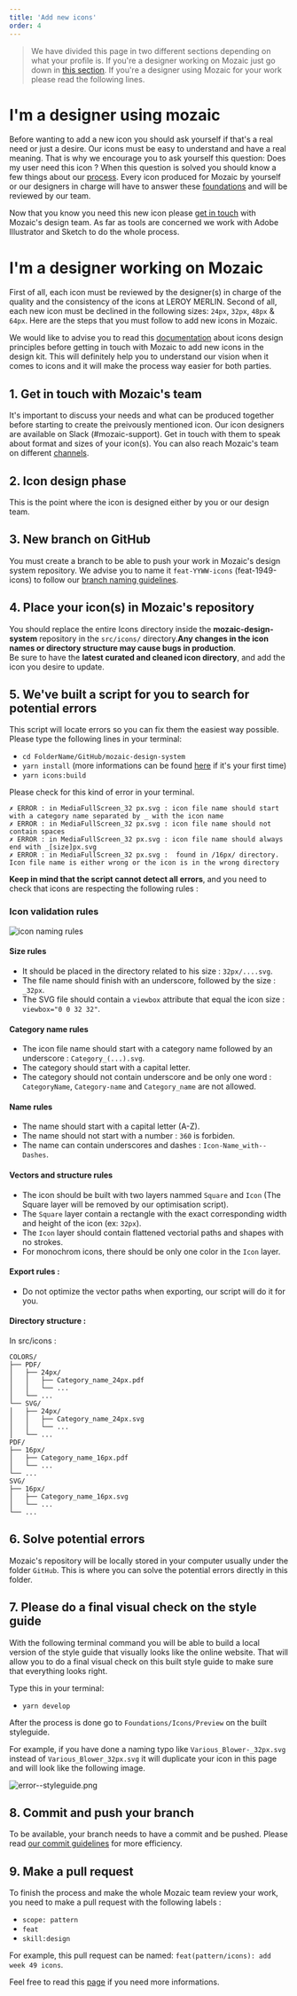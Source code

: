 ```yaml
---
title: 'Add new icons'
order: 4
---
```


> We have divided this page in two different sections depending on what your profile is. If you're a designer working on Mozaic just go down in [this section](/contributing/designers/add-new-icons/#im-a-designer-working-on-mozaic). If you're a designer using Mozaic for your work please read the following lines.

# I'm a designer using mozaic

Before wanting to add a new icon you should ask yourself if that's a real need or just a desire. Our icons must be easy to understand and have a real meaning. That is why we encourage you to ask yourself this question: Does my user need this icon ? When this question is solved you should know a few things about our [process](/contributing/submit-changes/add-new-pattern/). Every icon produced for Mozaic by yourself or our designers in charge will have to answer these [foundations](/Foundations/Icons/designers/) and will be reviewed by our team.

Now that you know you need this new icon please [get in touch](/contributing/designers/add-new-icons/#1-get-in-touch-with-mozaics-team) with Mozaic's design team. As far as tools are concerned we work with Adobe Illustrator and Sketch to do the whole process.

# I'm a designer working on Mozaic

First of all, each icon must be reviewed by the designer(s) in charge of the quality and the consistency of the icons at LEROY MERLIN. Second of all, each new icon must be declined in the following sizes: `24px`, `32px`, `48px` & `64px`. Here are the steps that you must follow to add new icons in Mozaic.

We would like to advise you to read this [documentation](/Foundations/Icons/designers/) about icons design principles before getting in touch with Mozaic to add new icons in the design kit. This will definitely help you to understand our vision when it comes to icons and it will make the process way easier for both parties.

## 1. Get in touch with Mozaic's team

It's important to discuss your needs and what can be produced together before starting to create the preivously mentioned icon. Our icon designers are available on Slack (#mozaic-support). Get in touch with them to speak about format and sizes of your icon(s). You can also reach Mozaic's team on different [channels](/help/).

## 2. Icon design phase

This is the point where the icon is designed either by you or our design team.

## 3. New branch on GitHub

You must create a branch to be able to push your work in Mozaic's design system repository. We advise you to name it `feat-YYWW-icons` (feat-1949-icons) to follow our [branch naming guidelines](/contributing/developers/git-conventions/#branch-names).

## 4. Place your icon(s) in Mozaic's repository

You should replace the entire Icons directory inside the **mozaic-design-system** repository in the `src/icons/` directory.**Any changes in the icon names or directory structure may cause bugs in production**.  
Be sure to have the **latest curated and cleaned icon directory**, and add the icon you desire to update.

## 5. We've built a script for you to search for potential errors

This script will locate errors so you can fix them the easiest way possible. Please type the following lines in your terminal:

- `cd FolderName/GitHub/mozaic-design-system`
- `yarn install` (more informations can be found [here](/GetStarted/Developers/Installation/) if it's your first time)
- `yarn icons:build`

Please check for this kind of error in your terminal.

```
✗ ERROR : in MediaFullScreen_32 px.svg : icon file name should start with a category name separated by _ with the icon name
✗ ERROR : in MediaFullScreen_32 px.svg : icon file name should not contain spaces
✗ ERROR : in MediaFullScreen_32 px.svg : icon file name should always end with _[size]px.svg
✗ ERROR : in MediaFullScreen_32 px.svg :  found in /16px/ directory. Icon file name is either wrong or the icon is in the wrong directory
```

**Keep in mind that the script cannot detect all errors**, and you need to check that icons are respecting the following rules :

### Icon validation rules

![icon naming rules](naming-rules.jpg)

#### Size rules

- It should be placed in the directory related to his size : `32px/....svg`.
- The file name should finish with an underscore, followed by the size : `_32px`.
- The SVG file should contain a `viewbox` attribute that equal the icon size : `viewbox="0 0 32 32"`.

#### Category name rules

- The icon file name should start with a category name followed by an underscore : `Category_(...).svg`.
- The category should start with a capital letter.
- The category should not contain underscore and be only one word : `CategoryName`, `Category-name` and `Category_name` are not allowed.

#### Name rules

- The name should start with a capital letter (A-Z).
- The name should not start with a number : `360` is forbiden.
- The name can contain underscores and dashes : `Icon-Name_with--Dashes`.

#### Vectors and structure rules

- The icon should be built with two layers nammed `Square` and `Icon` (The Square layer will be removed by our optimisation script).
- The `Square` layer contain a rectangle with the exact corresponding width and height of the icon (ex: `32px`).
- The `Icon` layer should contain flattened vectorial paths and shapes with no strokes.
- For monochrom icons, there should be only one color in the `Icon` layer.

#### Export rules :

- Do not optimize the vector paths when exporting, our script will do it for you.

#### Directory structure :

In src/icons :

```
COLORS/
├── PDF/
│   ├── 24px/
│   │   ├── Category_name_24px.pdf
│   │   └── ...
│   └── ...
└── SVG/
│   ├── 24px/
│   │   ├── Category_name_24px.svg
│   │   └── ...
│   └── ...
PDF/
├── 16px/
│   ├── Category_name_16px.pdf
│   └── ...
└── ...
SVG/
├── 16px/
│   ├── Category_name_16px.svg
│   └── ...
└── ...
```

## 6. Solve potential errors

Mozaic's repository will be locally stored in your computer usually under the folder `GitHub`. This is where you can solve the potential errors directly in this folder.

## 7. Please do a final visual check on the style guide

With the following terminal command you will be able to build a local version of the style guide that visually looks like the online website. That will allow you to do a final visual check on this built style guide to make sure that everything looks right.

Type this in your terminal:

- `yarn develop`

After the process is done go to `Foundations/Icons/Preview` on the built styleguide.

For example, if you have done a naming typo like `Various_Blower-_32px.svg` instead of `Various_Blower_32px.svg` it will duplicate your icon in this page and will look like the following image.

![error--styleguide.png](error--styleguide.png)

## 8. Commit and push your branch

To be available, your branch needs to have a commit and be pushed. Please read [our commit guidelines](/contributing/developers/git-conventions/#commit-message) for more efficiency.

## 9. Make a pull request

To finish the process and make the whole Mozaic team review your work, you need to make a pull request with the following labels :

- `scope: pattern`
- `feat`
- `skill:design`

For example, this pull request can be named: `feat(pattern/icons): add week 49 icons`.

Feel free to read this [page](/contributing/developers/git-conventions/#pull-requests) if you need more informations.
